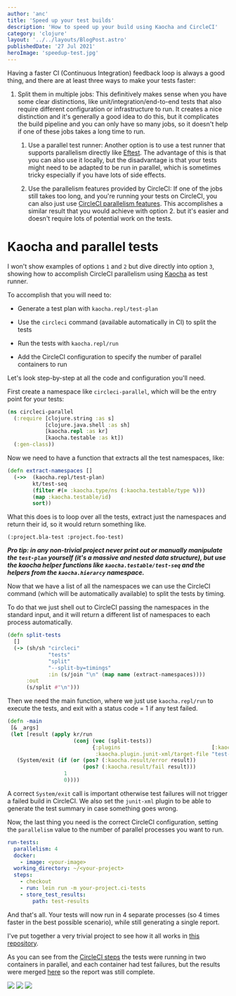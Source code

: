 ```yaml
---
author: 'anc'
title: 'Speed up your test builds'
description: 'How to speed up your build using Kaocha and CircleCI'
category: 'clojure'
layout: '../../layouts/BlogPost.astro'
publishedDate: '27 Jul 2021'
heroImage: 'speedup-test.jpg'
---
```



Having a faster CI (Continuous Integration) feedback loop is always a
good thing, and there are at least three ways to make your tests faster:

1.  Split them in multiple jobs: This definitively makes sense when you
    have some clear distinctions, like unit/integration/end-to-end tests
    that also require different configuration or infrastructure to run.
    It creates a nice distinction and it's generally a good idea to do
    this, but it complicates the build pipeline and you can only have so
    many jobs, so it doesn't help if one of these jobs takes a long time
    to run.

    1.  Use a parallel test runner: Another option is to use a test
        runner that supports parallelism directly like
        [Eftest](https://github.com/weavejester/eftest). The advantage
        of this is that you can also use it locally, but the
        disadvantage is that your tests might need to be adapted to be
        run in parallel, which is sometimes tricky especially if you
        have lots of side effects.

    2.  Use the parallelism features provided by CircleCI: If one of the
        jobs still takes too long, and you're running your tests on
        CircleCI, you can also just use [CircleCI parallelism
        features](https://circleci.com/docs/2.0/parallelism-faster-jobs/).
        This accomplishes a similar result that you would achieve with
        option 2. but it's easier and doesn't require lots of potential
        work on the tests.

# Kaocha and parallel tests

I won't show examples of options `1` and `2` but dive directly into
option `3`, showing how to accomplish CircleCI parallelism using
[Kaocha](https://github.com/lambdaisland/kaocha) as test runner.

To accomplish that you will need to:

- Generate a test plan with `kaocha.repl/test-plan`

- Use the `circleci` command (available automatically in CI) to split
  the tests

- Run the tests with `kaocha.repl/run`

- Add the CircleCI configuration to specify the number of parallel
  containers to run

Let's look step-by-step at all the code and configuration you'll need.

First create a namespace like `circleci-parallel`, which will be the
entry point for your tests:

```clojure
(ns circleci-parallel
  (:require [clojure.string :as s]
            [clojure.java.shell :as sh]
            [kaocha.repl :as kr]
            [kaocha.testable :as kt])
  (:gen-class))
```

Now we need to have a function that extracts all the test namespaces,
like:

```clojure
(defn extract-namespaces []
  (->>  (kaocha.repl/test-plan)
        kt/test-seq
        (filter #(= :kaocha.type/ns (:kaocha.testable/type %)))
        (map :kaocha.testable/id)
        sort))
```

What this does is to loop over all the tests, extract just the
namespaces and return their id, so it would return something like.

`(:project.bla-test :project.foo-test)`

**_Pro tip: in any non-trivial project never print out or manually
manipulate the `test-plan` yourself (it's a massive and nested data
structure), but use the kaocha helper functions like
`kaocha.testable/test-seq` and the helpers from the `kaocha.hierarcy`
namespace._**

Now that we have a list of all the namespaces we can use the CircleCI
command (which will be automatically available) to split the tests by
timing.

To do that we just shell out to CircleCI passing the namespaces in the
standard input, and it will return a different list of namespaces to
each process automatically.

```clojure
(defn split-tests
  []
  (-> (sh/sh "circleci"
             "tests"
             "split"
             "--split-by=timings"
             :in (s/join "\n" (map name (extract-namespaces))))
      :out
      (s/split #"\n")))
```

Then we need the main function, where we just use `kaocha.repl/run` to
execute the tests, and exit with a status code = 1 if any test failed.

```clojure
(defn -main
 [& _args]
 (let [result (apply kr/run
                     (conj (vec (split-tests))
                           {:plugins                             [:kaocha.plugin/junit-xml]
                            :kaocha.plugin.junit-xml/target-file "test-results/kaocha/results.xml"}))]
   (System/exit (if (or (pos? (:kaocha.result/error result))
                        (pos? (:kaocha.result/fail result)))
                  1
                  0))))
```

A correct `System/exit` call is important otherwise test failures will
not trigger a failed build in CircleCI. We also set the `junit-xml`
plugin to be able to generate the test summary in case something goes
wrong.

Now, the last thing you need is the correct CircleCI configuration,
setting the `parallelism` value to the number of parallel processes you
want to run.

```yaml
run-tests:
  parallelism: 4
  docker:
    - image: <your-image>
  working_directory: ~/<your-project>
  steps:
    - checkout
    - run: lein run -m your-project.ci-tests
    - store_test_results:
        path: test-results
```

And that's all. Your tests will now run in 4 separate processes (so 4
times faster in the best possible scenario), while still generating a
single report.

I've put together a very trivial project to see how it all works in
[this repository](https://github.com/AndreaCrotti/parallel_tests).

As you can see from the [CircleCI
steps](https://app.circleci.com/pipelines/github/AndreaCrotti/parallel_tests/5/workflows/4c24f937-92d9-4145-8db1-28c5de7622ae/jobs/5/steps)
the tests were running in two containers in parallel, and each container
had test failures, but the results were merged
[here](https://app.circleci.com/pipelines/github/AndreaCrotti/parallel_tests/5/workflows/4c24f937-92d9-4145-8db1-28c5de7622ae/jobs/5/tests)
so the report was still complete.


<Image src={ci} />


<Image src={ci2} />


<Image src={ci3} />
